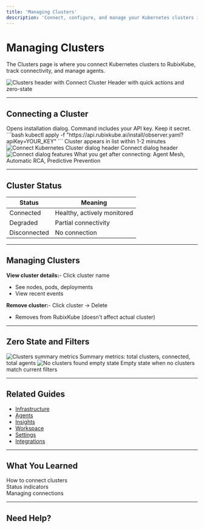 ```yaml
---
title: 'Managing Clusters'
description: 'Connect, configure, and manage your Kubernetes clusters in RubixKube'
---
```


# Managing Clusters

The Clusters page is where you connect Kubernetes clusters to RubixKube, track connectivity, and manage agents.

<Frame>
  <img
    src="/images/using/using-clusters-01-header.png"
    alt="Clusters header with Connect Cluster"
  />
  <Caption>Header with quick actions and zero-state</Caption>
</Frame>

---

## Connecting a Cluster

<Steps>
  <Step title="Click Connect Cluster">
    Opens installation dialog.
  </Step>

  <Step title="Copy kubectl Command">
    Command includes your API key. Keep it secret.
  </Step>

  <Step title="Run in Your Cluster">
    ```bash
    kubectl apply -f "https://api.rubixkube.ai/install/observer.yaml?apiKey=YOUR_KEY"
    ```
  </Step>

  <Step title="Verify Connection">
    Cluster appears in list within 1-2 minutes
  </Step>
</Steps>

<Frame>
  <img
    src="/images/using/using-clusters-03-dialog-header.png"
    alt="Connect Kubernetes Cluster dialog header"
  />
  <Caption>Connect dialog header</Caption>
</Frame>

<Frame>
  <img
    src="/images/using/using-clusters-04-dialog-features.png"
    alt="Connect dialog features"
  />
  <Caption>What you get after connecting: Agent Mesh, Automatic RCA, Predictive Prevention</Caption>
</Frame>

---

## Cluster Status

| Status | Meaning |
|--------|---------|
| Connected | Healthy, actively monitored |
| Degraded | Partial connectivity |
| Disconnected | No connection |

---

## Managing Clusters

**View cluster details:**- Click cluster name
- See nodes, pods, deployments
- View recent events

**Remove cluster:**- Click cluster → Delete
- Removes from RubixKube (doesn't affect actual cluster)

---

## Zero State and Filters

<Frame>
  <img
    src="/images/using/using-clusters-02-metrics.png"
    alt="Clusters summary metrics"
  />
  <Caption>Summary metrics: total clusters, connected, total agents</Caption>
</Frame>

<Frame>
  <img
    src="/images/using/using-clusters-05-empty-state.png"
    alt="No clusters found empty state"
  />
  <Caption>Empty state when no clusters match current filters</Caption>
</Frame>

---

## Related Guides

- [Infrastructure](/using/infrastructure)
- [Agents](/using/agents)
- [Insights](/using/insights)
- [Workspace](/using/workspace)
- [Settings](/using/settings)
- [Integrations](/using/integrations)

---

## What You Learned

 How to connect clusters  
 Status indicators  
 Managing connections  

---

## Need Help?


<ContactSupport />
